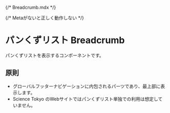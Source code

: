 {/* Breadcrumb.mdx */}


{/* Metaがないと正しく動作しない */}

<Meta title="Breadcrumb" of={BreadcrumbStories} />

# パンくずリスト Breadcrumb

パンくずリストを表示するコンポーネントです。

## 原則

- グローバルフッターナビゲーションに内包されるパーツであり、最上部に表示します。
- Science Tokyo のWebサイトではパンくずリスト単独での利用は想定していません。

<Canvas />

